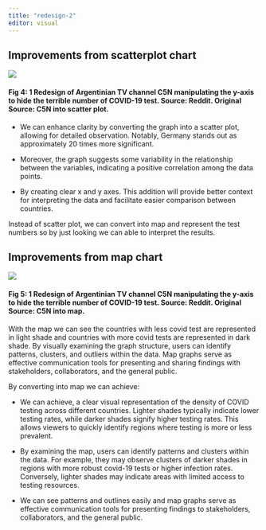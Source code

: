```yaml
---
title: "redesign-2"
editor: visual
---
```


## Improvements from scatterplot chart

![](images/scatterplot-01.png){fig-align="center"}

#### Fig 4: 1 Redesign of Argentinian TV channel C5N manipulating the y-axis to hide the terrible number of COVID-19 test. Source: Reddit. Original Source: C5N into scatter plot.

-   We can enhance clarity by converting the graph into a scatter plot, allowing for detailed observation. Notably, Germany stands out as approximately 20 times more significant.

-   Moreover, the graph suggests some variability in the relationship between the variables, indicating a positive correlation among the data points.

-   By creating clear x and y axes. This addition will provide better context for interpreting the data and facilitate easier comparison between countries.

Instead of scatter plot, we can convert into map and represent the test numbers so by just looking we can able to interpret the results.

## Improvements from map chart

![](images/map.png){fig-align="center"}

#### Fig 5: 1 Redesign of Argentinian TV channel C5N manipulating the y-axis to hide the terrible number of COVID-19 test. Source: Reddit. Original Source: C5N into map.

With the map we can see the countries with less covid test are represented in light shade and countries with more covid tests are represented in dark shade. By visually examining the graph structure, users can identify patterns, clusters, and outliers within the data. Map graphs serve as effective communication tools for presenting and sharing findings with stakeholders, collaborators, and the general public.

By converting into map we can achieve:

-   We can achieve, a clear visual representation of the density of COVID testing across different countries. Lighter shades typically indicate lower testing rates, while darker shades signify higher testing rates. This allows viewers to quickly identify regions where testing is more or less prevalent.

-   By examining the map, users can identify patterns and clusters within the data. For example, they may observe clusters of darker shades in regions with more robust covid-19 tests or higher infection rates. Conversely, lighter shades may indicate areas with limited access to testing resources.

-   We can see patterns and outlines easily and map graphs serve as effective communication tools for presenting findings to stakeholders, collaborators, and the general public.
